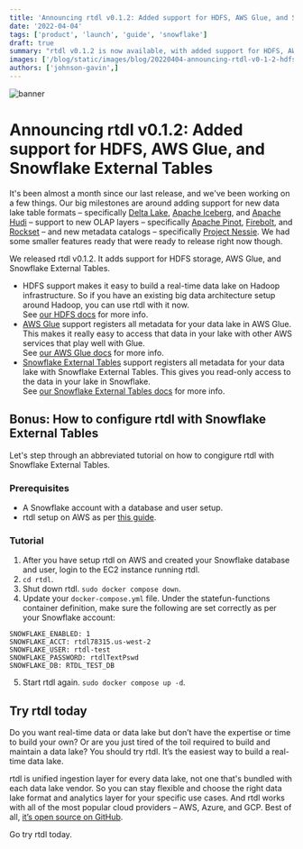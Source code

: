 ```yaml
---
title: 'Announcing rtdl v0.1.2: Added support for HDFS, AWS Glue, and Snowflake External Tables'
date: '2022-04-04'
tags: ['product', 'launch', 'guide', 'snowflake']
draft: true
summary: "rtdl v0.1.2 is now available, with added support for HDFS, AWS Glue, and Snowflake External Tables."
images: ['/blog/static/images/blog/20220404-announcing-rtdl-v0-1-2-hdfs-aws-glue-snowflake-et/og-image.png',]
authors: ['johnson-gavin',]
---
```

![banner](/blog/static/images/blog/20220404-announcing-rtdl-v0-1-2-hdfs-aws-glue-snowflake-et/og-image.png)  
# Announcing rtdl v0.1.2: Added support for HDFS, AWS Glue, and Snowflake External Tables
It's been almost a month since our last release, and we've been working on a few things. Our big milestones are around adding support for new data lake table formats – specifically [Delta Lake](https://delta.io/), [Apache Iceberg](https://iceberg.apache.org/), and [Apache Hudi](https://hudi.apache.org/) – support to new OLAP layers – specifically [Apache Pinot](https://pinot.apache.org/), [Firebolt](https://www.firebolt.io/), and [Rockset](https://rockset.com/) – and new metadata catalogs – specifically [Project Nessie](https://projectnessie.org/). We had some smaller features ready that were ready to release right now though.

We released rtdl v0.1.2. It adds support for HDFS storage, AWS Glue, and Snowflake External Tables.
  * HDFS support makes it easy to build a real-time data lake on Hadoop infrastructure. So if you have an  existing big data architecture setup around Hadoop, you can use rtdl with it now.  
    See [our HDFS docs](https://rtdl.io/setting-up/configure-data-lake/setupwithhdfs) for more info.
  * [AWS Glue](https://docs.aws.amazon.com/glue/index.html) support registers all metadata for your data lake in AWS Glue. This makes it really easy to access that data in your lake with other AWS services that play well with Glue.  
    See [our AWS Glue docs](https://rtdl.io/setting-up/configure-metadata-catalog/configureawsglue) for more info.
  * [Snowflake External Tables](https://docs.snowflake.com/en/user-guide/tables-external.html) support registers all metadata for your data lake with Snowflake External Tables. This gives you read-only access to the data in your lake in Snowflake.  
    See [our Snowflake External Tables docs](https://rtdl.io/setting-up/configure-metadata-catalog/configuresnowflakeexternaltables) for more info.


## Bonus: How to configure rtdl with Snowflake External Tables
Let's step through an abbreviated tutorial on how to congigure rtdl with Snowflake External Tables.

### Prerequisites
  * A Snowflake account with a database and user setup.
  * rtdl setup on AWS as per [this guide](https://rtdl.io/blog/20220307-how-to-build-a-real-time-data-lake-on-aws-with-rtdl-and-segment).

### Tutorial
  1.  After you have setup rtdl on AWS and created your Snowflake database and user, login to the EC2 instance running rtdl.
  2.  `cd rtdl`.
  3.  Shut down rtdl. `sudo docker compose down`.
  4.  Update your `docker-compose.yml` file. Under the statefun-functions container definition, make sure the following are set correctly as per your Snowflake account:  
  ```
  SNOWFLAKE_ENABLED: 1
  SNOWFLAKE_ACCT: rtdl78315.us-west-2
  SNOWFLAKE_USER: rtdl-test
  SNOWFLAKE_PASSWORD: rtdlTextPswd
  SNOWFLAKE_DB: RTDL_TEST_DB
  ```
  5.  Start rtdl again. `sudo docker compose up -d`.

## Try rtdl today
Do you want real-time data or data lake but don’t have the expertise or time to build your own? Or are you just tired of the toil required to build and maintain a data lake? You should try rtdl. It’s the easiest way to build a real-time data lake.  
  
rtdl is unified ingestion layer for every data lake, not one that's bundled with each data lake vendor. So you can stay flexible and choose the right data lake format and analytics layer for your specific use cases. And rtdl works with all of the most popular cloud providers – AWS, Azure, and GCP. Best of all, [it’s open source on GitHub](https://github.com/realtimedatalake/rtdl).  
  
Go try rtdl today.
